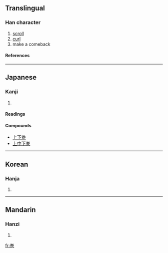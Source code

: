 {{see|卷|捲}}

==Translingual==
===Han character===
{{Han char|rn=49|rad=己|as=06|sn=9|four=|canj=火手尸山 (FQSU), X火手尸山 (XFQSU)}}
# [[scroll]]
# [[curl]]
# make a comeback
====References====
{{Han ref|kx=0327.101|dkj=08759|hdz=10318.011|uh=5DFB|ud=24059}}
----
==Japanese==
===Kanji===
{{ja-kanji|grade=|rs=己06}}
# {{defn|Japanese}} 
====Readings====
{{ja-readings|on=[[かん]] (kan), [[けん]] (ken)|kun=[[まく]] (maku)}}

====Compounds====
* [[上下巻]]
* [[上中下巻]]
----
==Korean==
===Hanja===
{{ko-hanja|hangeul=권|rv=gwon|mr=kwŏn}}
# {{defn|Korean}}
----
==Mandarin==
===Hanzi===
{{cmn-hanzi|pin=[[juàn]] (juan4)|wg=chüan<sup>4</sup>}}
# {{defn|Mandarin}}

[[fr:巻]]